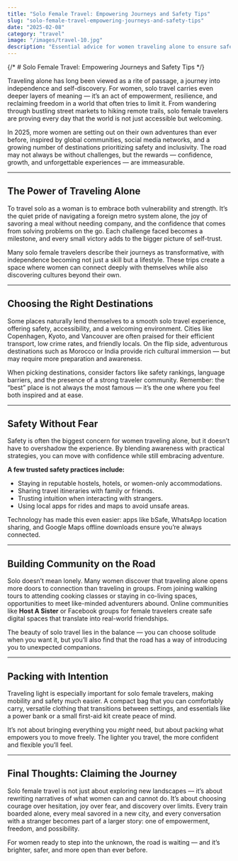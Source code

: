 ```yaml
---
title: "Solo Female Travel: Empowering Journeys and Safety Tips"
slug: "solo-female-travel-empowering-journeys-and-safety-tips"
date: "2025-02-08"
category: "travel"
image: "/images/travel-10.jpg"
description: "Essential advice for women traveling alone to ensure safe and empowering experiences."
---
```


{/* # Solo Female Travel: Empowering Journeys and Safety Tips */}

Traveling alone has long been viewed as a rite of passage, a journey into independence and self-discovery. For women, solo travel carries even deeper layers of meaning — it’s an act of empowerment, resilience, and reclaiming freedom in a world that often tries to limit it. From wandering through bustling street markets to hiking remote trails, solo female travelers are proving every day that the world is not just accessible but welcoming.

In 2025, more women are setting out on their own adventures than ever before, inspired by global communities, social media networks, and a growing number of destinations prioritizing safety and inclusivity. The road may not always be without challenges, but the rewards — confidence, growth, and unforgettable experiences — are immeasurable.

---

## The Power of Traveling Alone

To travel solo as a woman is to embrace both vulnerability and strength. It’s the quiet pride of navigating a foreign metro system alone, the joy of savoring a meal without needing company, and the confidence that comes from solving problems on the go. Each challenge faced becomes a milestone, and every small victory adds to the bigger picture of self-trust.

Many solo female travelers describe their journeys as transformative, with independence becoming not just a skill but a lifestyle. These trips create a space where women can connect deeply with themselves while also discovering cultures beyond their own.

---

## Choosing the Right Destinations

Some places naturally lend themselves to a smooth solo travel experience, offering safety, accessibility, and a welcoming environment. Cities like Copenhagen, Kyoto, and Vancouver are often praised for their efficient transport, low crime rates, and friendly locals. On the flip side, adventurous destinations such as Morocco or India provide rich cultural immersion — but may require more preparation and awareness.

When picking destinations, consider factors like safety rankings, language barriers, and the presence of a strong traveler community. Remember: the “best” place is not always the most famous — it’s the one where you feel both inspired and at ease.

---

## Safety Without Fear

Safety is often the biggest concern for women traveling alone, but it doesn’t have to overshadow the experience. By blending awareness with practical strategies, you can move with confidence while still embracing adventure.

**A few trusted safety practices include:**

- Staying in reputable hostels, hotels, or women-only accommodations.
- Sharing travel itineraries with family or friends.
- Trusting intuition when interacting with strangers.
- Using local apps for rides and maps to avoid unsafe areas.

Technology has made this even easier: apps like bSafe, WhatsApp location sharing, and Google Maps offline downloads ensure you’re always connected.

---

## Building Community on the Road

Solo doesn’t mean lonely. Many women discover that traveling alone opens more doors to connection than traveling in groups. From joining walking tours to attending cooking classes or staying in co-living spaces, opportunities to meet like-minded adventurers abound. Online communities like **Host A Sister** or Facebook groups for female travelers create safe digital spaces that translate into real-world friendships.

The beauty of solo travel lies in the balance — you can choose solitude when you want it, but you’ll also find that the road has a way of introducing you to unexpected companions.

---

## Packing with Intention

Traveling light is especially important for solo female travelers, making mobility and safety much easier. A compact bag that you can comfortably carry, versatile clothing that transitions between settings, and essentials like a power bank or a small first-aid kit create peace of mind.

It’s not about bringing everything you _might_ need, but about packing what empowers you to move freely. The lighter you travel, the more confident and flexible you’ll feel.

---

## Final Thoughts: Claiming the Journey

Solo female travel is not just about exploring new landscapes — it’s about rewriting narratives of what women can and cannot do. It’s about choosing courage over hesitation, joy over fear, and discovery over limits. Every train boarded alone, every meal savored in a new city, and every conversation with a stranger becomes part of a larger story: one of empowerment, freedom, and possibility.

For women ready to step into the unknown, the road is waiting — and it’s brighter, safer, and more open than ever before.
